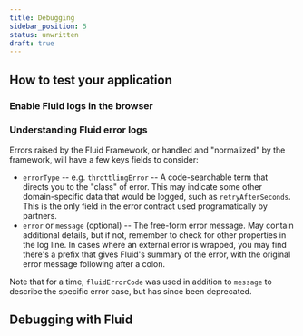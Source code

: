 ```yaml
---
title: Debugging
sidebar_position: 5
status: unwritten
draft: true
---
```


## How to test your application

### Enable Fluid logs in the browser

### Understanding Fluid error logs

Errors raised by the Fluid Framework, or handled and "normalized" by the framework, will have a few keys fields to consider:

*   `errorType` -- e.g. `throttlingError` -- A code-searchable term that directs you to the "class" of error.  This may indicate some other domain-specific data that would be logged, such as `retryAfterSeconds`.  This is the only field in the error contract used programatically by partners.
*   `error` or `message` (optional) -- The free-form error message. May contain additional details, but if not, remember to check for other properties
in the log line.  In cases where an external error is wrapped, you may find there's a prefix that gives Fluid's summary of the error,
with the original error message following after a colon.

Note that for a time, `fluidErrorCode` was used in addition to `message` to describe the specific error case, but has since been deprecated.

## Debugging with Fluid
